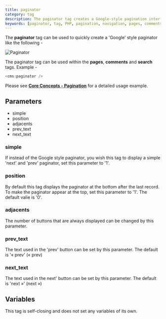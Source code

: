 ```yaml
---
title: paginator
category: tag
description: The paginator tag creates a Google-style pagination interface for pages, comments, and search results, with customizable appearance and position.
keywords: [paginator, tag, PHP, pagination, navigation, pages, comments, search]
---
```


The **paginator** tag can be used to quickly create a 'Google' style paginator like the following -

![Paginator](../../../assets/img/contents/paginator.png)

The paginator tag can be used within the **pages**, **comments** and **search** tags. Example -

```php
<cms:paginator />
```

Please see [**Core Concepts - Pagination**](../../concepts/pagination.html) for a detailed usage example.

## Parameters

*   simple
*   position
*   adjacents
*   prev_text
*   next_text

### simple

If instead of the Google style paginator, you wish this tag to display a simple 'next' and 'prev' paginator, set this parameter to '1'.

### position

By default this tag displays the paginator at the bottom after the last record. To make the paginator appear at the top, set this parameter to '1'. The default valie is '0'.

### adjacents

The number of buttons that are always displayed can be changed by this parameter.

### prev_text

The text used in the 'prev' button can be set by this parameter. The default is '« prev' (« prev)

### next_text

The text used in the next' button can be set by this parameter. The default is 'next »' (next »)

## Variables

This tag is self-closing and does not set any variables of its own.